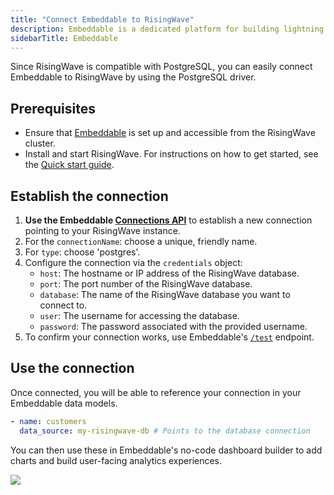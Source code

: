 ```yaml
---
title: "Connect Embeddable to RisingWave"
description: Embeddable is a dedicated platform for building lightning fast, interactive customer-facing analytics experiences. It has a headless architecture, giving you full control over the UI/UX and allowing you to incorporate charts from any charting library. 
sidebarTitle: Embeddable
---
```


Since RisingWave is compatible with PostgreSQL, you can easily connect Embeddable to RisingWave by using the PostgreSQL driver.

## Prerequisites

* Ensure that [Embeddable](https://embeddable.com) is set up and accessible from the RisingWave cluster.
* Install and start RisingWave. For instructions on how to get started, see the [Quick start guide](/get-started/quickstart).

## Establish the connection

1. **Use the Embeddable [Connections API](https://docs.embeddable.com/data/connect-your-database)** to establish a new connection pointing to your RisingWave instance.
2. For the `connectionName`: choose a unique, friendly name.
3. For `type`: choose 'postgres'.
4. Configure the connection via the `credentials` object:
    * `host`: The hostname or IP address of the RisingWave database.
    * `port`: The port number of the RisingWave database.
    * `database`: The name of the RisingWave database you want to connect to.
    * `user`: The username for accessing the database.
    * `password`: The password associated with the provided username.
5. To confirm your connection works, use Embeddable's [`/test`](https://docs.embeddable.com/data/connect-your-database#testing-your-connection) endpoint.

## Use the connection

Once connected, you will be able to reference your connection in your Embeddable data models. 

```yaml
- name: customers
  data_source: my-risingwave-db # Points to the database connection
```

You can then use these in Embeddable's no-code dashboard builder to add charts and build user-facing analytics experiences. 

<Frame>
  <img src="/images/embeddable-builder-ui.png"/>
</Frame>

